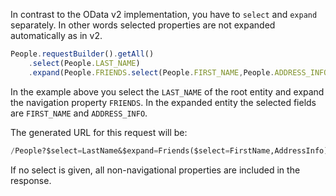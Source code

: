 
In contrast to the OData v2 implementation, you have to `select` and `expand` separately.
In other words selected properties are not expanded automatically as in v2.

```ts
People.requestBuilder().getAll()
    .select(People.LAST_NAME)
    .expand(People.FRIENDS.select(People.FIRST_NAME,People.ADDRESS_INFO))
```

In the example above you select the `LAST_NAME` of the root entity and expand the navigation property `FRIENDS`.
In the expanded entity the selected fields are `FIRST_NAME` and `ADDRESS_INFO`.

The generated URL for this request will be:
```sql
/People?$select=LastName&$expand=Friends($select=FirstName,AddressInfo)
```
If no select is given, all non-navigational properties are included in the response.
